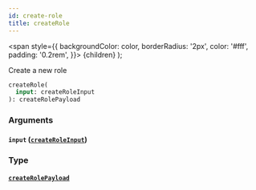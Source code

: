 ```yaml
---
id: create-role
title: createRole
---
```


<span
style={{
      backgroundColor: color,
      borderRadius: '2px',
      color: '#fff',
      padding: '0.2rem',
    }}>
{children}
</span>
);

Create a new role

```graphql
createRole(
  input: createRoleInput
): createRolePayload

```

### Arguments

#### `input` ([`createRoleInput`](/v1/inputs/create-role-input))

### Type

#### [`createRolePayload`](/v1/objects/create-role-payload)

